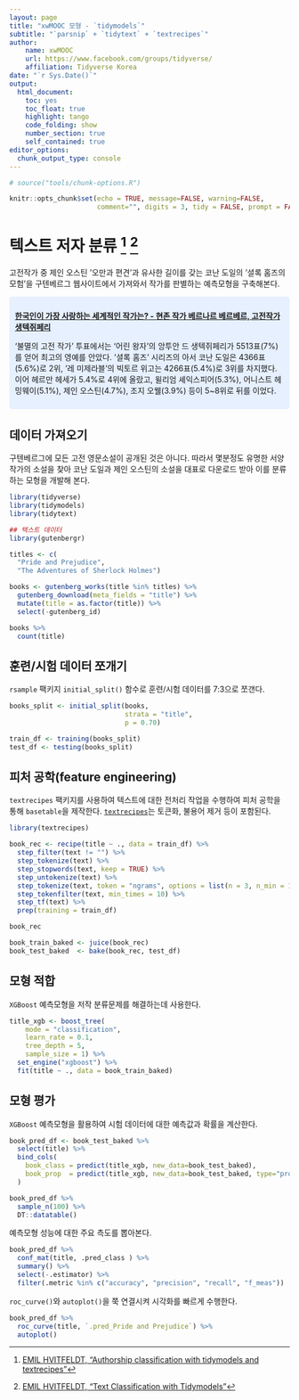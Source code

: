 ```yaml
---
layout: page
title: "xwMOOC 모형 - `tidymodels`"
subtitle: "`parsnip` + `tidytext` + `textrecipes`"
author:
    name: xwMOOC
    url: https://www.facebook.com/groups/tidyverse/
    affiliation: Tidyverse Korea
date: "`r Sys.Date()`"
output:
  html_document: 
    toc: yes
    toc_float: true
    highlight: tango
    code_folding: show
    number_section: true
    self_contained: true
editor_options: 
  chunk_output_type: console
---
```

 
``` r
# source("tools/chunk-options.R")

knitr::opts_chunk$set(echo = TRUE, message=FALSE, warning=FALSE,
                      comment="", digits = 3, tidy = FALSE, prompt = FALSE, fig.align = 'center')
```

# 텍스트 저자 분류 [^tidymodels-text-classification] [^text-tidymodels] {#tidymodels-text-classification}

[^tidymodels-text-classification]: [EMIL HVITFELDT, "Authorship classification with tidymodels and textrecipes"](https://www.hvitfeldt.me/blog/authorship-classification-with-tidymodels-and-textrecipes/)

[^text-tidymodels]: [EMIL HVITFELDT, "Text Classification with Tidymodels"](https://www.hvitfeldt.me/blog/text-classification-with-tidymodels/)

고전작가 중 제인 오스틴 '오만과 편견'과 유사한 길이를 갖는 코난 도일의 '셜록 홈즈의 모험'을 구텐베르그 웹사이트에서 가져와서 작가를 판별하는 예측모형을 구축해본다.

<style>
div.blue { background-color:#e6f0ff; border-radius: 5px; padding: 10px;}
</style>
<div class = "blue">

**[한국인이 가장 사랑하는 세계적인 작가는? - 현존 작가 베르나르 베르베르, 고전작가 생텍쥐페리](http://www.econovill.com/news/articleView.html?idxno=219074)**

'불멸의 고전 작가' 투표에서는 '어린 왕자'의 앙투안 드 생텍쥐페리가 5513표(7%)를 얻어 최고의 영예를 안았다. '셜록 홈즈' 시리즈의 아서 코난 도일은 4366표(5.6%)로 2위, '레 미제라블'의 빅토르 위고는 4266표(5.4%)로 3위를 차지했다. 이어 헤르만 헤세가 5.4%로 4위에 올랐고, 윌리엄 셰익스피어(5.3%), 어니스트 헤밍웨이(5.1%), 제인 오스틴(4.7%), 조지 오웰(3.9%) 등이 5~8위로 뒤를 이었다. 

</div>

## 데이터 가져오기 {#tidymodels-text-data}

구텐베르그에 모든 고전 영문소설이 공개된 것은 아니다. 따라서 몇분정도 유명한 서양작가의 소설을 찾아 코난 도일과 제인 오스틴의 소설을 대표로 다운로드 받아 이를 분류하는 모형을 개발해 본다.

```r
library(tidyverse)
library(tidymodels)
library(tidytext)

## 텍스트 데이터
library(gutenbergr)

titles <- c(
  "Pride and Prejudice",
  "The Adventures of Sherlock Holmes")

books <- gutenberg_works(title %in% titles) %>%
  gutenberg_download(meta_fields = "title") %>%
  mutate(title = as.factor(title)) %>%
  select(-gutenberg_id)

books %>% 
  count(title)
```

## 훈련/시험 데이터 쪼개기 {#tidytext-split}

`rsample` 팩키지 `initial_split()` 함수로 훈련/시험 데이터를 7:3으로 쪼갠다.

```r
books_split <- initial_split(books, 
                             strata = "title", 
                             p = 0.70)

train_df <- training(books_split)
test_df <- testing(books_split)
```

## 피처 공학(feature engineering) {#tidytext-feature-engineering}

`textrecipes` 팩키지를 사용하여 텍스트에 대한 전처리 작업을 수행하여 피처 공학을 통해 `basetable`을 제작한다.
[`textrecipes`](https://github.com/tidymodels/textrecipes)는 토큰화, 불용어 제거 등이 포함된다.

```r
library(textrecipes)

book_rec <- recipe(title ~ ., data = train_df) %>%
  step_filter(text != "") %>%
  step_tokenize(text) %>%
  step_stopwords(text, keep = TRUE) %>%
  step_untokenize(text) %>%
  step_tokenize(text, token = "ngrams", options = list(n = 3, n_min = 1)) %>%
  step_tokenfilter(text, min_times = 10) %>%
  step_tf(text) %>%
  prep(training = train_df)

book_rec

book_train_baked <- juice(book_rec)
book_test_baked  <- bake(book_rec, test_df)
```


## 모형 적합 {#tidytext-fit}

`XGBoost` 예측모형을 저작 분류문제를 해결하는데 사용한다.

```r
title_xgb <- boost_tree(
    mode = "classification",
    learn_rate = 0.1,
    tree_depth = 5,
    sample_size = 1) %>%
  set_engine("xgboost") %>%
  fit(title ~ ., data = book_train_baked)
```


## 모형 평가 {#tidytext-evaluate}

`XGBoost` 예측모형을 활용하여 시험 데이터에 대한 예측값과 확률을 계산한다.

```r
book_pred_df <- book_test_baked %>%
  select(title) %>%
  bind_cols(
    book_class = predict(title_xgb, new_data=book_test_baked),
    book_prop  = predict(title_xgb, new_data=book_test_baked, type="prob")
  )

book_pred_df %>% 
  sample_n(100) %>% 
  DT::datatable()
```

예측모형 성능에 대한 주요 측도를 뽑아본다.

```r
book_pred_df %>%
  conf_mat(title, .pred_class ) %>%
  summary() %>% 
  select(-.estimator) %>%
  filter(.metric %in% c("accuracy", "precision", "recall", "f_meas")) 
```

`roc_curve()`와 `autoplot()`을 쭉 연결시켜 시각화를 빠르게 수행한다.

```r
book_pred_df %>% 
  roc_curve(title, `.pred_Pride and Prejudice`) %>%
  autoplot()
```

